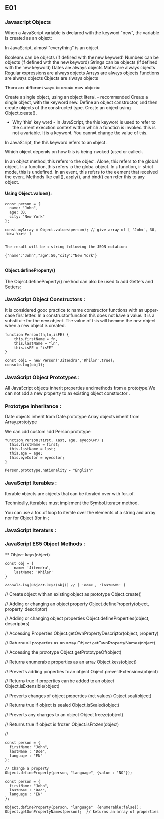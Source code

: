 ## E01

### Javascript Objects


When a JavaScript variable is declared with the keyword "new", the variable is created as an object:


In JavaScript, almost "everything" is an object.

Booleans can be objects (if defined with the new keyword)
Numbers can be objects (if defined with the new keyword)
Strings can be objects (if defined with the new keyword)
Dates are always objects
Maths are always objects
Regular expressions are always objects
Arrays are always objects
Functions are always objects
Objects are always objects


There are different ways to create new objects:

Create a single object, using an object literal. - recommended
Create a single object, with the keyword new.
Define an object constructor, and then create objects of the constructed type.
Create an object using Object.create().

* Why 'this' key word - 
 In JavaScript, the this keyword is used to refer to the current execution context within which a function is invoked.
 this is not a variable. It is a keyword. You cannot change the value of this.

In JavaScript, the this keyword refers to an object.

Which object depends on how this is being invoked (used or called).

In an object method, this refers to the object.
Alone, this refers to the global object.
In a function, this refers to the global object.
In a function, in strict mode, this is undefined.
In an event, this refers to the element that received the event.
Methods like call(), apply(), and bind() can refer this to any object.


#### Using Object.values():

```
const person = {
  name: "John",
  age: 30,
  city: "New York"
};

const myArray = Object.values(person); // give array of [ 'John', 30, 'New York' ]

```

```

The result will be a string following the JSON notation:

{"name":"John","age":50,"city":"New York"}


```

#### Object.defineProperty()

The Object.defineProperty() method can also be used to add Getters and Setters:

### JavaScript Object Constructors :

It is considered good practice to name constructor functions with an upper-case first letter.
In a constructor function this does not have a value. It is a substitute for the new object. The value of this will become the new object when a new object is created.

```
function Person(fn,ln,isFE) {
    this.firstName = fn,
    this.lastName = "ln",
    this.isFE = "isFE"
}

const obj1 = new Person('Jitendra','Khilar',true);
console.log(obj1);

```

### JavaScript Object Prototypes :

All JavaScript objects inherit properties and methods from a prototype.We can not add a new property to an existing object constructor .

### Prototype Inheritance :

Date objects inherit from Date.prototype
Array objects inherit from Array.prototype

We can add custom add Person.prototype

```
function Person(first, last, age, eyecolor) {
  this.firstName = first;
  this.lastName = last;
  this.age = age;
  this.eyeColor = eyecolor;
}

Person.prototype.nationality = "English";
```

### JavaScript Iterables :

Iterable objects are objects that can be iterated over with for..of.

Technically, iterables must implement the Symbol.iterator method.

You can use a for..of loop to iterate over the elements of a string and array nor for Object (for in);

### JavaScript Iterators :

### JavaScript ES5 Object Methods :

** Object.keys(object)

```
const obj = {
    name: 'Jitendra',
    lastName: 'Khilar'
}

console.log(Object.keys(obj)) // [ 'name', 'lastName' ]

```

// Create object with an existing object as prototype
Object.create()

// Adding or changing an object property
Object.defineProperty(object, property, descriptor)

// Adding or changing object properties
Object.defineProperties(object, descriptors)

// Accessing Properties
Object.getOwnPropertyDescriptor(object, property)

// Returns all properties as an array
Object.getOwnPropertyNames(object)

// Accessing the prototype
Object.getPrototypeOf(object)

// Returns enumerable properties as an array
Object.keys(object)

// Prevents adding properties to an object
Object.preventExtensions(object)

// Returns true if properties can be added to an object
Object.isExtensible(object)

// Prevents changes of object properties (not values)
Object.seal(object)

// Returns true if object is sealed
Object.isSealed(object)

// Prevents any changes to an object
Object.freeze(object)

// Returns true if object is frozen
Object.isFrozen(object)


//
```
const person = {
  firstName: "John",
  lastName : "Doe",
  language : "EN"
};

// Change a property
Object.defineProperty(person, "language", {value : "NO"});
```

```
const person = {
  firstName: "John",
  lastName : "Doe",
  language : "EN"
};

Object.defineProperty(person, "language", {enumerable:false});
Object.getOwnPropertyNames(person);  // Returns an array of properties
```